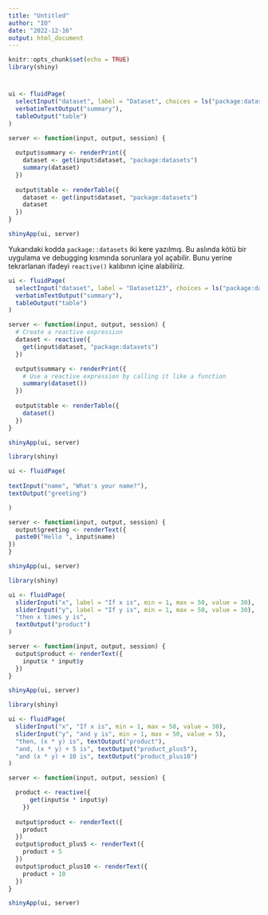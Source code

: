 ```yaml
---
title: "Untitled"
author: "IO"
date: "2022-12-16"
output: html_document
---
```


```r
knitr::opts_chunk$set(echo = TRUE)
library(shiny)
```

# 

```r
ui <- fluidPage(
  selectInput("dataset", label = "Dataset", choices = ls("package:datasets")),
  verbatimTextOutput("summary"),
  tableOutput("table")
)

server <- function(input, output, session) {
  
  output$summary <- renderPrint({
    dataset <- get(input$dataset, "package:datasets")
    summary(dataset)
  })
  
  output$table <- renderTable({
    dataset <- get(input$dataset, "package:datasets")
    dataset
  })
}

shinyApp(ui, server)
```

Yukarıdaki kodda `package::datasets` iki kere yazılmış. Bu aslında kötü bir uygulama ve debugging kısmında sorunlara yol açabilir. Bunu yerine tekrarlanan ifadeyi `reactive()` kalıbının içine alabiliriz. 

```r
ui <- fluidPage(
  selectInput("dataset", label = "Dataset123", choices = ls("package:datasets")),
  verbatimTextOutput("summary"),
  tableOutput("table")
)

server <- function(input, output, session) {
  # Create a reactive expression
  dataset <- reactive({
    get(input$dataset, "package:datasets")
  })

  output$summary <- renderPrint({
    # Use a reactive expression by calling it like a function
    summary(dataset())
  })
  
  output$table <- renderTable({
    dataset()
  })
}

shinyApp(ui, server)
```



```r
library(shiny)

ui <- fluidPage(
  
textInput("name", "What's your name?"),
textOutput("greeting")

)

server <- function(input, output, session) {
  output$greeting <- renderText({
  paste0("Hello ", input$name)
})
}

shinyApp(ui, server)
```

```r
library(shiny)

ui <- fluidPage(
  sliderInput("x", label = "If x is", min = 1, max = 50, value = 30),
  sliderInput("y", label = "If y is", min = 1, max = 50, value = 30),
  "then x times y is",
  textOutput("product")
)

server <- function(input, output, session) {
  output$product <- renderText({ 
    input$x * input$y
  })
}

shinyApp(ui, server)
```

```r
library(shiny)

ui <- fluidPage(
  sliderInput("x", "If x is", min = 1, max = 50, value = 30),
  sliderInput("y", "and y is", min = 1, max = 50, value = 5),
  "then, (x * y) is", textOutput("product"),
  "and, (x * y) + 5 is", textOutput("product_plus5"),
  "and (x * y) + 10 is", textOutput("product_plus10")
)

server <- function(input, output, session) {

  product <- reactive({
      get(input$x * input$y)
    })
  
  output$product <- renderText({ 
    product
  })
  output$product_plus5 <- renderText({ 
    product + 5
  })
  output$product_plus10 <- renderText({ 
    product + 10
  })
}

shinyApp(ui, server)
```

